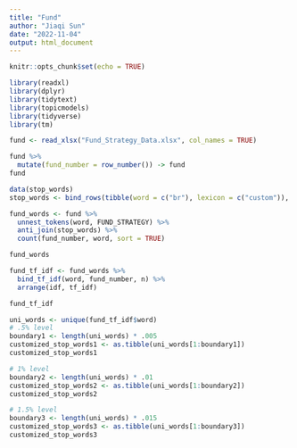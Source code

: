 ```yaml
---
title: "Fund"
author: "Jiaqi Sun"
date: "2022-11-04"
output: html_document
---
```


```r
knitr::opts_chunk$set(echo = TRUE)
```

```r
library(readxl)
library(dplyr)
library(tidytext)
library(topicmodels)
library(tidyverse)
library(tm)
```

```r
fund <- read_xlsx("Fund_Strategy_Data.xlsx", col_names = TRUE)

fund %>% 
  mutate(fund_number = row_number()) -> fund
fund
```

```r
data(stop_words)
stop_words <- bind_rows(tibble(word = c("br"), lexicon = c("custom")), stop_words)

fund_words <- fund %>% 
  unnest_tokens(word, FUND_STRATEGY) %>%
  anti_join(stop_words) %>% 
  count(fund_number, word, sort = TRUE)

fund_words
```

```r
fund_tf_idf <- fund_words %>%
  bind_tf_idf(word, fund_number, n) %>% 
  arrange(idf, tf_idf)

fund_tf_idf
```
```r
uni_words <- unique(fund_tf_idf$word)
# .5% level
boundary1 <- length(uni_words) * .005
customized_stop_words1 <- as.tibble(uni_words[1:boundary1])
customized_stop_words1

# 1% level
boundary2 <- length(uni_words) * .01
customized_stop_words2 <- as.tibble(uni_words[1:boundary2])
customized_stop_words2

# 1.5% level
boundary3 <- length(uni_words) * .015
customized_stop_words3 <- as.tibble(uni_words[1:boundary3])
customized_stop_words3
```

<!-- n-grams -->
<!-- ```{r} -->
<!-- library(dplyr) -->
<!-- library(tidytext) -->

<!-- fund_bigrams <- fund %>% -->
<!--   unnest_tokens(bigram, fund_number, token = "ngrams", n = 2) %>% -->
<!--   filter(!is.na(bigram)) %>%  -->
<!--   select(fund_number, bigram) -->

<!-- fund_bigrams -->
<!-- ``` -->

<!-- ```{r} -->
<!-- fund_bigrams %>% -->
<!--   count(bigram, sort = TRUE) -->
<!-- ``` -->

<!-- ```{r} -->
<!-- library(tidyr) -->

<!-- bigrams_separated <- fund_bigrams %>% -->
<!--   separate(bigram, c("word1", "word2"), sep = " ") -->

<!-- bigrams_filtered <- bigrams_separated %>% -->
<!--   filter(!word1 %in% customized_stop_words$word) %>% -->
<!--   filter(!word2 %in% customized_stop_words$word) -->

<!-- # new bigram counts: -->
<!-- bigram_counts <- bigrams_filtered %>%  -->
<!--   count(word1, word2, sort = TRUE) -->

<!-- bigram_counts -->
<!-- ``` -->

<!-- ```{r} -->
<!-- bigrams_united <- bigrams_filtered %>% -->
<!--   unite(bigram, word1, word2, sep = " ") -->

<!-- bigrams_united -->
<!-- ``` -->

<!-- ```{r} -->
<!-- fund %>% -->
<!--   unnest_tokens(trigram, FUND_STRATEGY, token = "ngrams", n = 3) %>% -->
<!--   filter(!is.na(trigram)) %>% -->
<!--   separate(trigram, c("word1", "word2", "word3"), sep = " ") %>% -->
<!--   filter(!word1 %in% customized_stop_words$word, -->
<!--          !word2 %in% customized_stop_words$word, -->
<!--          !word3 %in% customized_stop_words$word) %>% -->
<!--   count(word1, word2, word3, sort = TRUE) -->

<!-- ``` -->


<!-- ```{r} -->
<!-- bigrams_filtered %>% -->
<!--   filter(word2 == "companies") %>% -->
<!--   count(INVESTMENT_TYPE, word1, sort = TRUE) -->

<!-- ``` -->


<!-- ```{r} -->
<!-- library(dplyr) -->
<!-- library(tidytext) -->

<!-- fund_bigrams <- fund %>% -->
<!--   unnest_tokens(bigram, FUND_STRATEGY, token = "ngrams", n = 2) %>% -->
<!--   filter(!is.na(bigram)) %>%  -->
<!--   select(INVESTMENT_TYPE, bigram) -->

<!-- fund_bigrams -->
<!-- ``` -->

<!-- ```{r} -->
<!-- fund_dtm <- fund_words%>% -->
<!--   cast_dtm(INVESTMENT_TYPE, word, n) -->
<!-- ``` -->

<!-- ```{r} -->
<!-- # set a seed so that the output of the model is predictable -->
<!-- fund_lda <- LDA(fund_dtm, k = 6, control = list(seed = 1234)) -->
<!-- fund_lda -->
<!-- #> A LDA_VEM topic model with 6 topics. -->
<!-- ``` -->

<!-- ```{r} -->
<!-- fund_topics <- tidy(fund_lda, matrix = "beta") -->
<!-- fund_topics -->
<!-- ``` -->

<!-- ```{r} -->
<!-- top_terms <- fund_topics %>% -->
<!--   group_by(topic) %>% -->
<!--   slice_max(beta, n = 5) %>%  -->
<!--   ungroup() %>% -->
<!--   arrange(topic, -beta) -->

<!-- top_terms -->
<!-- ``` -->

